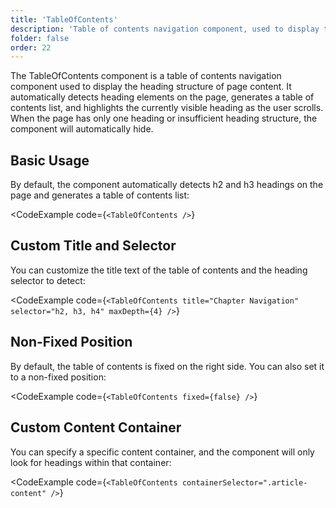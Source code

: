 ```yaml
---
title: 'TableOfContents'
description: 'Table of contents navigation component, used to display the heading structure of page content and highlight the currently visible heading as the user scrolls'
folder: false
order: 22
---
```



The TableOfContents component is a table of contents navigation component used to display the heading structure of page content. It automatically detects heading elements on the page, generates a table of contents list, and highlights the currently visible heading as the user scrolls. When the page has only one heading or insufficient heading structure, the component will automatically hide.

## Basic Usage

By default, the component automatically detects h2 and h3 headings on the page and generates a table of contents list:

<CodeExample
  code={`<TableOfContents />`}
>
  <TableOfContents />
</CodeExample>

## Custom Title and Selector

You can customize the title text of the table of contents and the heading selector to detect:

<CodeExample
  code={`<TableOfContents
  title="Chapter Navigation"
  selector="h2, h3, h4"
  maxDepth={4}
/>`}
>
  <TableOfContents
    title="Chapter Navigation"
    selector="h2, h3, h4"
    maxDepth={4}
  />
</CodeExample>

## Non-Fixed Position

By default, the table of contents is fixed on the right side. You can also set it to a non-fixed position:

<CodeExample
  code={`<TableOfContents fixed={false} />`}
>
  <TableOfContents fixed={false} />
</CodeExample>

## Custom Content Container

You can specify a specific content container, and the component will only look for headings within that container:

<CodeExample
  code={`<TableOfContents containerSelector=".article-content" />`}
>
  <TableOfContents containerSelector=".article-content" />
</CodeExample>

